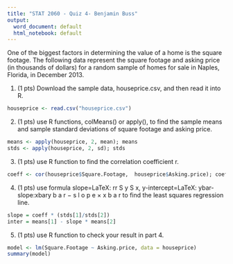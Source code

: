 ---
title: "STAT 2060 - Quiz 4- Benjamin Buss"
output:
  word_document: default
  html_notebook: default
---


One of the biggest factors in determining the value of a home is the square footage. The following data represent the square footage and asking price (in thousands of dollars) for a random sample of homes for sale in Naples, Florida, in December 2013.

1. (1 pts) Download the sample data, houseprice.csv, and then read it into R.
```{r}
houseprice <- read.csv("houseprice.csv")
```

2. (1 pts) use R functions, colMeans() or apply(),  to find the sample means and sample standard deviations of square footage and asking price. 
```{r}
means <- apply(houseprice, 2, mean); means
stds <- apply(houseprice, 2, sd); stds
```

3. (1 pts) use R function to find the correlation coefficient r.
```{r}
coeff <- cor(houseprice$Square.Footage,  houseprice$Asking.price); coeff
```

4.  (1 pts) use formula slope=LaTeX: r\frac{S_y}{S_x}r S y S x, y-intercept=LaTeX: ybar-slope\:\times xbary b a r − s l o p e × x b a r to find the least squares regression line. 
```{r}
slope = coeff * (stds[1]/stds[2])
inter = means[1] - slope * means[2]
```

5. (1 pts) use R function to check your result in part 4.
```{r}
model <- lm(Square.Footage ~ Asking.price, data = houseprice)
summary(model)
```


